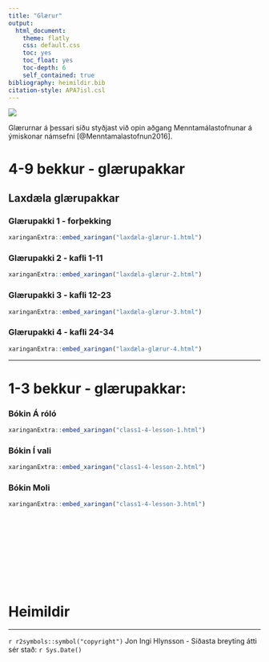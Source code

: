 ```yaml
---
title: "Glærur"
output:  
  html_document:
    theme: flatly
    css: default.css
    toc: yes
    toc_float: yes
    toc-depth: 6
    self_contained: true
bibliography: heimildir.bib
citation-style: APA7isl.csl
---
```


<!-- Global site tag (gtag.js) - Google Analytics -->
<script async src="https://www.googletagmanager.com/gtag/js?id=G-YREZ4RHVM6"></script>
<script>
  window.dataLayer = window.dataLayer || [];
  function gtag(){dataLayer.push(arguments);}
  gtag('js', new Date());

  gtag('config', 'G-YREZ4RHVM6');
</script>


![](images/Hlynsson/Banner.jpg)

Glærurnar á þessari síðu styðjast við opin aðgang Menntamálastofnunar á ýmiskonar námsefni [@Menntamalastofnun2016].

# 4-9 bekkur - glærupakkar


## Laxdæla glærupakkar


### Glærupakki 1 - forþekking

```r
xaringanExtra::embed_xaringan("laxdæla-glærur-1.html")
```


### Glærupakki 2 - kafli 1-11

```r
xaringanExtra::embed_xaringan("laxdæla-glærur-2.html")
```


### Glærupakki 3 - kafli 12-23

```r
xaringanExtra::embed_xaringan("laxdæla-glærur-3.html")
```

### Glærupakki 4 - kafli 24-34

```r
xaringanExtra::embed_xaringan("laxdæla-glærur-4.html")
```

<hr>

# 1-3 bekkur - glærupakkar:


### Bókin Á róló

```r
xaringanExtra::embed_xaringan("class1-4-lesson-1.html")
```


### Bókin Í vali

```r
xaringanExtra::embed_xaringan("class1-4-lesson-2.html")
```

### Bókin Moli

```r
xaringanExtra::embed_xaringan("class1-4-lesson-3.html")
```

<br><br><br><br><br><br><br><br>

# Heimildir 
<div id="refs"></div>

<hr>
`r r2symbols::symbol("copyright")` Jon Ingi Hlynsson - Síðasta breyting átti sér stað: `r Sys.Date()`